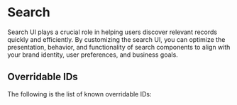 
# Search

Search UI plays a crucial role in helping users discover relevant records quickly and efficiently. By customizing the search UI, you can optimize the presentation, behavior, and functionality of search components to align with your brand identity, user preferences, and business goals.

## Overridable IDs

The following is the list of known overridable IDs:

<GitHubCode repo="oarepo/oarepo-ui" path="oarepo_ui/theme/assets/semantic-ui/js/oarepo_ui/search/constants.js" />
